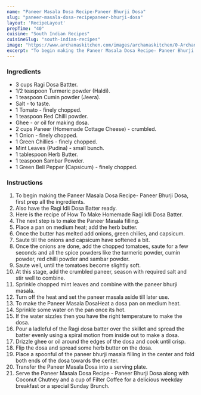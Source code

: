 ---
name: "Paneer Masala Dosa Recipe-Paneer Bhurji Dosa"
slug: "paneer-masala-dosa-recipepaneer-bhurji-dosa"
layout: 'RecipeLayout'
prepTime: "40"
cuisine: "South Indian Recipes"
cuisineSlug: "south-indian-recipes"
image: "https://www.archanaskitchen.com/images/archanaskitchen/0-Archanas-Kitchen-Recipes/2018/Paneer_Bhurji_Dosa_Paneer_Masala_Dosa-3_1600.jpg"
excerpt: "To begin making the Paneer Masala Dosa Recipe- Paneer Bhurji Dosa, first prep all the ingredients"
---

### Ingredients

- 3 cups Ragi Dosa Battter.
- 1/2 teaspoon Turmeric powder (Haldi).
- 1 teaspoon Cumin powder (Jeera).
- Salt - to taste.
- 1 Tomato - finely chopped.
- 1 teaspoon Red Chilli powder.
- Ghee - or oil for making dosa.
- 2 cups Paneer (Homemade Cottage Cheese) - crumbled.
- 1 Onion - finely chopped.
- 1 Green Chillies - finely chopped.
- Mint Leaves (Pudina) - small bunch.
- 1 tablespoon Herb Butter.
- 1 teaspoon Sambar Powder.
- 1 Green Bell Pepper (Capsicum) - finely chopped.

### Instructions

1. To begin making the Paneer Masala Dosa Recipe- Paneer Bhurji Dosa, first prep all the ingredients.
1. Also have the Ragi Idli Dosa Batter ready.
1. Here is the recipe of How To Make Homemade Ragi Idli Dosa Batter.
1. The next step is to make the Paneer Masala filling.
1. Place a pan on medium heat; add the herb butter.
1. Once the butter has melted add onions, green chilies, and capsicum.
1. Saute till the onions and capsicum have softened a bit.
1. Once the onions are done, add the chopped tomatoes, saute for a few seconds and all the spice powders like the turmeric powder, cumin powder, red chilli powder and sambar powder.
1. Saute well, until the tomatoes become slightly soft.
1.  At this stage, add the crumbled paneer, season with required salt and stir well to combine.
1. Sprinkle chopped mint leaves and combine with the paneer bhurji masala.
1. Turn off the heat and set the paneer masala aside till later use.
1. To make the Paneer Masala DosaHeat a dosa pan on medium heat.
1. Sprinkle some water on the pan once its hot.
1. If the water sizzles then you have the right temperature to make the dosa.
1. Pour a ladleful of  the Ragi dosa batter over the skillet and spread the batter evenly using a spiral motion from inside out to make a dosa.
1. Drizzle ghee or oil around the edges of the dosa and cook until crisp.
1. Flip the dosa and spread some herb butter on the dosa.
1. Place a spoonful of the paneer bhurji masala filling in the center and fold both ends of the dosa towards the center.
1. Transfer the Paneer Masala Dosa into a serving plate.
1. Serve the Paneer Masala Dosa Recipe - Paneer Bhurji Dosa along with Coconut Chutney and a cup of Filter Coffee for a delicious weekday breakfast or a special Sunday Brunch.
